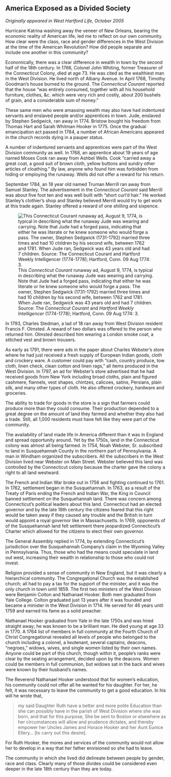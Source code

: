 ## America Exposed as a Divided Society {-}

*Originally appeared in West Hartford Life, October 2005*

Hurricane Katrina washing away the veneer of New Orleans, bearing the economic reality of American life, led me to reflect on our own community. How clear were the class, race and gender differences in the West Division at the time of the American Revolution? How did people separate and include one another in this community?  

Economically, there was a clear difference in wealth in town by the second half of the 18th century. In 1766, Colonel John Whiting, former Treasurer of the Connecticut Colony, died at age 73. He was cited as the wealthiest man in the West Division. He lived north of Albany Avenue. In April 1768, Timothy Goodman’s house burned to the ground. The *Connecticut Courant* reported that the house “was entirely consumed, together with all his household furniture, clothes, &c. which were very rich and costly, about 200 bushels of grain, and a considerable sum of money.”  

These same men who were amassing wealth may also have had indentured servants and enslaved people and/or apprentices in town. Jude, enslaved by Stephen Sedgwick, ran away in 1774. Bristow bought his freedom from Thomas Hart and Sarah Whitman Hooker in 1775. Once the gradual emancipation act passed in 1784, a number of African Americans appeared in the church records dying in a pauper status.

A number of indentured servants and apprentices were part of the West Division community as well. In 1768, an apprentice about 19 years of age named Moses Cook ran away from Ashbel Wells. Cook “carried away a great coat, a good suit of brown cloth, yellow buttons and sundry other articles of cloathing.” By law, anyone who found him was forbidden from hiding or employing the runaway. Wells did not offer a reward for his return.

September 1784, an 18 year old named Truman Merrill ran away from Samuel Stanley. The advertisement in the *Connecticut Courant* said Merrill was about five foot ten and was well built with “short curl’d hair.” He worked Stanley’s clothier’s shop and Stanley believed Merrill would try to get work at this trade again. Stanley offered a reward of one shilling and sixpence.

![This *Connecticut Courant* runaway ad, August 9, 1774, is typical in describing what the runaway Jude was wearing and carrying. Note that Jude had a forged pass, indicating that either he was literate or he knew someone who would forge a pass. The owner, Stephen Sedgwick (1731-1792) married three times and had 10 children by his second wife, between 1762 and 1781. When Jude ran, Sedgwick was 43 years old and had 7 children. Source: The *Connecticut Courant* and *Hartford Weekly Intelligencer* (1774-1778); Hartford, Conn. 09 Aug 1774: 3.](images/01-Runaway.jpg)

In 1793, Charles Stedman, a lad of 18 ran away from West Division resident Francis F. Olmsted. A reward of two dollars was offered to the person who returned him. Olmsted described him wearing a London smoke coat, a stitched vest and brown trousers.

As early as 1791, there were ads in the paper about Charles Webster’s store where he had just received a fresh supply of European Indian goods, cloth and crockery ware. A customer could pay with “cash, country produce, tow cloth, linen check, clean cotton and linen rags,” all items produced in the West Division. In 1797, an ad for Webster’s store advertised that he had received goods from New York including broad cloths, plain and figured cashmere, flannels, vest shapes, chintzes, calicoes, satins, Persians, plain silk, and many other types of cloth. He also offered crockery, hardware and groceries.

The ability to trade for goods in the store is a sign that farmers could produce more than they could consume. Their production depended to a great degree on the amount of land they farmed and whether they also had a trade. Still, all 1,000 residents must have felt like they were part of the community.

The availability of land made life in America different than it was in England and spread opportunity around. Yet by the 1750s, land in the Connecticut colony was almost all being farmed. In 1754, Noah Webster, Sr. subscribed to land in Susquehannah County in the northern part of Pennsylvania. A man in Windham organized the subscribers. All the subscribers in the West Division lived near Webster on Main Street. Webster believed this land was controlled by the Connecticut colony because the charter gave the colony a right to all land westward.

The French and Indian War broke out in 1756 and fighting continued to 1761. In 1762, settlement began in the Susquehannah. In 1763, as a result of the Treaty of Paris ending the French and Indian War, the King in Council banned settlement on the Susquehannah land. There was concern among Connecticut’s political leaders about this land. Connecticut had an elected governor and by the late 18th century the citizens feared that this right would be taken away if they caused any trouble and the British in turn would appoint a royal governor like in Massachusetts. In 1769, opponents of of the Susquehannah land felt settlement there jeopardized Connecticut’s Charter which allowed for the citizens to elect their own governor.

The General Assembly replied in 1774, by extending Connecticut’s jurisdiction over the Susquehannah Company’s claim in the Wyoming Valley in Pennsylvania. Thus, those who had the means could speculate in land out west, increasing their wealth in relationship to those who could not invest.

Religion provided a sense of community in New England, but it was clearly a hierarchical community. The Congregational Church was the established church; all had to pay a tax for the support of the minister, and it was the only church in town until 1859. The first two ministers of the West Division were Benjamin Colton and Nathanael Hooker. Both men graduated from Yale College. Colton graduated just 13 years after it was founded and became a minister in the West Division in 1714. He served for 46 years until 1759 and earned his fame as a solid preacher.

Nathanael Hooker graduated from Yale in the late 1750s and was hired straight away; he was known to be a brilliant man. He died young at age 33 in 1770. A 1764 list of members in full community at the Fourth Church of Christ Congregational revealed all levels of people who belonged to the church including a colonel, a lieutenant, several captains, deacons, “negroes,” widows, wives, and single women listed by their own names. Anyone could be part of this church, though within it, people’s ranks were clear by the seating arrangement, decided upon by the deacons. Women could be members in full communion, but widows sat in the back and wives were known by their husband’s names.

The Reverend Nathanael Hooker understood that for women’s education, his community could not offer all he wanted for his daughter. For her, he felt, it was necessary to leave the community to get a good education. In his will he wrote that,

> my said Daughter Ruth have a better and more polite Education than she can possibly have in the parish of West Division where she was born, and that for this purpose, She be sent to Boston or elsewhere as her circumstances will allow and prudence dictates, and thereby empower her Uncles James and Horace Hooker and her Aunt Eunice Ellery... [to carry out this desire].

For Ruth Hooker, the mores and services of the community would not allow her to develop in a way that her father envisioned so she had to leave.

The community in which she lived did delineate between people by gender, race and class. Clearly many of those divides could be considered even deeper in the late 18th century than they are today.
